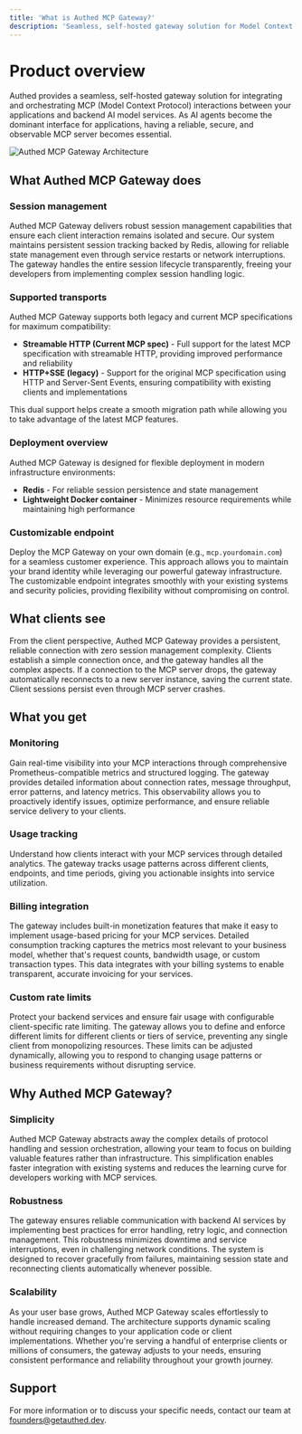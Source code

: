 ```yaml
---
title: 'What is Authed MCP Gateway?'
description: 'Seamless, self-hosted gateway solution for Model Context Protocol (MCP) interactions'
---
```


# Product overview

Authed provides a seamless, self-hosted gateway solution for integrating and orchestrating MCP (Model Context Protocol) interactions between your applications and backend AI model services. As AI agents become the dominant interface for applications, having a reliable, secure, and observable MCP server becomes essential.

![Authed MCP Gateway Architecture](/images/image.png)

## What Authed MCP Gateway does

### Session management

Authed MCP Gateway delivers robust session management capabilities that ensure each client interaction remains isolated and secure. Our system maintains persistent session tracking backed by Redis, allowing for reliable state management even through service restarts or network interruptions. The gateway handles the entire session lifecycle transparently, freeing your developers from implementing complex session handling logic.

### Supported transports

Authed MCP Gateway supports both legacy and current MCP specifications for maximum compatibility:

- **Streamable HTTP (Current MCP spec)** - Full support for the latest MCP specification with streamable HTTP, providing improved performance and reliability
- **HTTP+SSE (legacy)** - Support for the original MCP specification using HTTP and Server-Sent Events, ensuring compatibility with existing clients and implementations

This dual support helps create a smooth migration path while allowing you to take advantage of the latest MCP features.

### Deployment overview

Authed MCP Gateway is designed for flexible deployment in modern infrastructure environments:

- **Redis** - For reliable session persistence and state management
- **Lightweight Docker container** - Minimizes resource requirements while maintaining high performance

### Customizable endpoint

Deploy the MCP Gateway on your own domain (e.g., `mcp.yourdomain.com`) for a seamless customer experience. This approach allows you to maintain your brand identity while leveraging our powerful gateway infrastructure. The customizable endpoint integrates smoothly with your existing systems and security policies, providing flexibility without compromising on control.

## What clients see

From the client perspective, Authed MCP Gateway provides a persistent, reliable connection with zero session management complexity. Clients establish a simple connection once, and the gateway handles all the complex aspects. If a connection to the MCP server drops, the gateway automatically reconnects to a new server instance, saving the current state. Client sessions persist even through MCP server crashes.

## What you get

### Monitoring

Gain real-time visibility into your MCP interactions through comprehensive Prometheus-compatible metrics and structured logging. The gateway provides detailed information about connection rates, message throughput, error patterns, and latency metrics. This observability allows you to proactively identify issues, optimize performance, and ensure reliable service delivery to your clients.

### Usage tracking

Understand how clients interact with your MCP services through detailed analytics. The gateway tracks usage patterns across different clients, endpoints, and time periods, giving you actionable insights into service utilization.

### Billing integration

The gateway includes built-in monetization features that make it easy to implement usage-based pricing for your MCP services. Detailed consumption tracking captures the metrics most relevant to your business model, whether that's request counts, bandwidth usage, or custom transaction types. This data integrates with your billing systems to enable transparent, accurate invoicing for your services.

### Custom rate limits

Protect your backend services and ensure fair usage with configurable client-specific rate limiting. The gateway allows you to define and enforce different limits for different clients or tiers of service, preventing any single client from monopolizing resources. These limits can be adjusted dynamically, allowing you to respond to changing usage patterns or business requirements without disrupting service.

## Why Authed MCP Gateway?

### Simplicity

Authed MCP Gateway abstracts away the complex details of protocol handling and session orchestration, allowing your team to focus on building valuable features rather than infrastructure. This simplification enables faster integration with existing systems and reduces the learning curve for developers working with MCP services.

### Robustness

The gateway ensures reliable communication with backend AI services by implementing best practices for error handling, retry logic, and connection management. This robustness minimizes downtime and service interruptions, even in challenging network conditions. The system is designed to recover gracefully from failures, maintaining session state and reconnecting clients automatically whenever possible.

### Scalability

As your user base grows, Authed MCP Gateway scales effortlessly to handle increased demand. The architecture supports dynamic scaling without requiring changes to your application code or client implementations. Whether you're serving a handful of enterprise clients or millions of consumers, the gateway adjusts to your needs, ensuring consistent performance and reliability throughout your growth journey.

## Support

For more information or to discuss your specific needs, contact our team at [founders@getauthed.dev](mailto:founders@getauthed.dev).